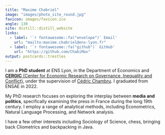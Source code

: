 ```yaml
---
title: "Maxime Chabriel"
image: "images/photo_site_round.jpg"
favicon: images/favicon.ico
angle: 130
site: distill::distill_website
links:
  - label: '`r fontawesome::fa("envelope")` Email'
    url: "mailto:maxime.chabriel@ens-lyon.fr"
  - label: '`r fontawesome::fa("github")` GitHub'
    url: "https://github.com/ChabiMax"
output: postcards::trestles
---
```


I am a **PhD student** at ENS Lyon, in the Department of Economics and [**CERGIC** (Center for Economic Research on Governance, Inequality and Conflict)](https://www.cergic-lyon.fr/), under the supervision of [Cédric Chambru](https://cedricchambru.github.io/). I graduated from ENSAE in 2022.

My PhD research focuses on exploring the interplay between **media and politics**, specifically examining the press in France during the long 19th century. I employ a range of analytical methods, including Econometrics, Natural Language Processing, and Network analysis.

I have a few other interests including Sociology of Science, chess, bringing back Cliometrics and backpacking in Java.
